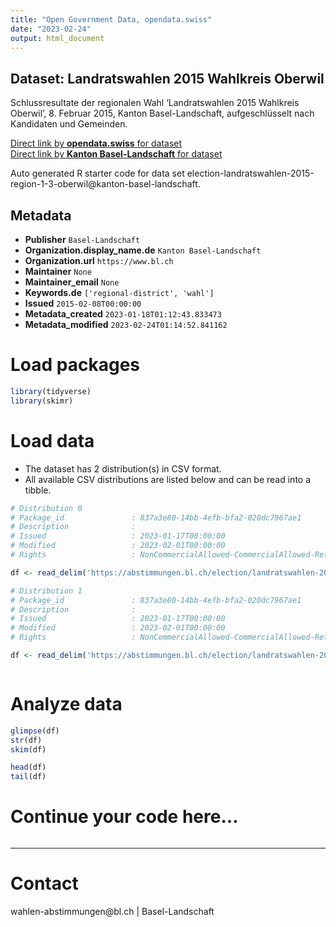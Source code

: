 ```yaml
---
title: "Open Government Data, opendata.swiss"
date: "2023-02-24"
output: html_document
---
```


## Dataset: Landratswahlen 2015 Wahlkreis Oberwil

Schlussresultate der regionalen Wahl 'Landratswahlen 2015 Wahlkreis Oberwil', 8. Februar 2015, Kanton Basel-Landschaft, aufgeschlüsselt nach Kandidaten und Gemeinden.

[Direct link by **opendata.swiss** for dataset](https://opendata.swiss/de/dataset/landratswahlen-2015-wahlkreis-oberwil)<br>
[Direct link by **Kanton Basel-Landschaft** for dataset](https://abstimmungen.bl.ch/election/landratswahlen-2015-region-1-3-oberwil/data)

Auto generated R starter code for data set election-landratswahlen-2015-region-1-3-oberwil@kanton-basel-landschaft.

## Metadata

- **Publisher** `Basel-Landschaft`
- **Organization.display_name.de** `Kanton Basel-Landschaft`
- **Organization.url** `https://www.bl.ch`
- **Maintainer** `None`
- **Maintainer_email** `None`
- **Keywords.de** `['regional-district', 'wahl']`
- **Issued** `2015-02-08T00:00:00`
- **Metadata_created** `2023-01-18T01:12:43.833473`
- **Metadata_modified** `2023-02-24T01:14:52.841162`


# Load packages

```r

library(tidyverse)
library(skimr)

```

# Load data

-   The dataset has 2 distribution(s) in CSV format.
-   All available CSV distributions are listed below and can be read into a tibble.

```r

# Distribution 0
# Package_id               : 837a3e80-14bb-4efb-bfa2-020dc7967ae1
# Description              : 
# Issued                   : 2023-01-17T00:00:00
# Modified                 : 2023-02-01T00:00:00
# Rights                   : NonCommercialAllowed-CommercialAllowed-ReferenceRequired

df <- read_delim('https://abstimmungen.bl.ch/election/landratswahlen-2015-region-1-3-oberwil/data-csv')

# Distribution 1
# Package_id               : 837a3e80-14bb-4efb-bfa2-020dc7967ae1
# Description              : 
# Issued                   : 2023-01-17T00:00:00
# Modified                 : 2023-02-01T00:00:00
# Rights                   : NonCommercialAllowed-CommercialAllowed-ReferenceRequired

df <- read_delim('https://abstimmungen.bl.ch/election/landratswahlen-2015-region-1-3-oberwil/data-parties-csv')



```

# Analyze data

```r

glimpse(df)
str(df)
skim(df)

head(df)
tail(df)

```

# Continue your code here...

```r

```

------------------------------------------------------------------------

# Contact

wahlen-abstimmungen@bl.ch | Basel-Landschaft
